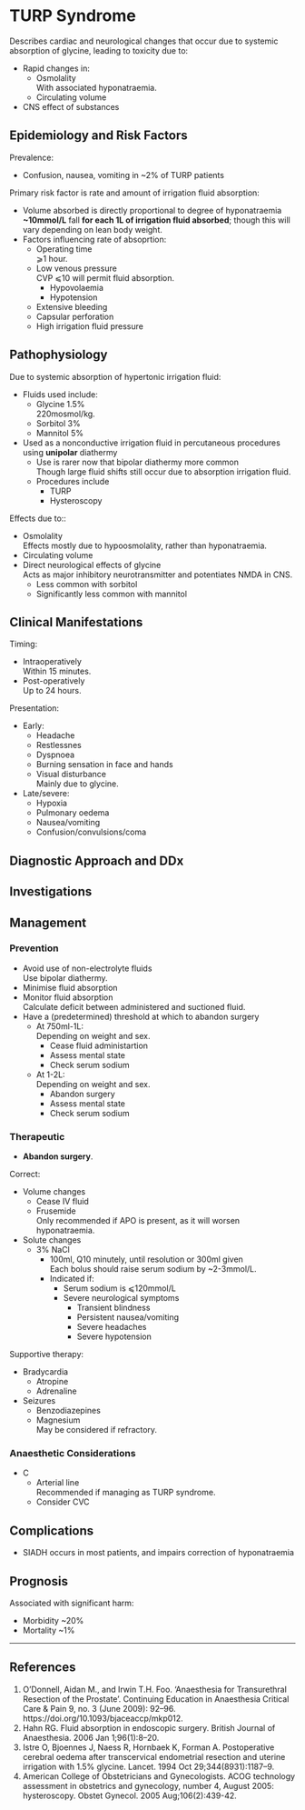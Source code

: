 # TURP Syndrome


Describes cardiac and neurological changes that occur due to systemic absorption of glycine, leading to toxicity due to:

* Rapid changes in:
	* Osmolality  
	With associated hyponatraemia.
	* Circulating volume
* CNS effect of substances  

## Epidemiology and Risk Factors

Prevalence:

* Confusion, nausea, vomiting in ~2% of TURP patients


Primary risk factor is rate and amount of irrigation fluid absorption:

* Volume absorbed is directly proportional to degree of hyponatraemia  
**~10mmol/L** fall **for each 1L of irrigation fluid absorbed**; though this will vary depending on lean body weight.
* Factors influencing rate of absoprtion:
	* Operating time  
	⩾1 hour.
	* Low venous pressure  
	CVP ⩽10 will permit fluid absorption.
		* Hypovolaemia
		* Hypotension  
	* Extensive bleeding
	* Capsular perforation
	* High irrigation fluid pressure


## Pathophysiology

Due to systemic absorption of hypertonic irrigation fluid:

* Fluids used include:
	* Glycine 1.5%  
	220mosmol/kg.
	* Sorbitol 3%
	* Mannitol 5%
* Used as a nonconductive irrigation fluid in percutaneous procedures using **unipolar** diathermy
	* Use is rarer now that bipolar diathermy more common  
	Though large fluid shifts still occur due to absorption irrigation fluid.
	* Procedures include
		* TURP
		* Hysteroscopy

Effects due to::

* Osmolality  
Effects mostly due to hypoosmolality, rather than hyponatraemia.
* Circulating volume
* Direct neurological effects of glycine  
Acts as major inhibitory neurotransmitter and potentiates NMDA in CNS.
	* Less common with sorbitol
	* Significantly less common with mannitol

## Clinical Manifestations

Timing:

* Intraoperatively  
Within 15 minutes.
* Post-operatively  
Up to 24 hours.

Presentation:

* Early:
	* Headache
	* Restlessnes
	* Dyspnoea
	* Burning sensation in face and hands
	* Visual disturbance  
	Mainly due to glycine.
* Late/severe:
	* Hypoxia
	* Pulmonary oedema
	* Nausea/vomiting
	* Confusion/convulsions/coma


## Diagnostic Approach and DDx

## Investigations

## Management

### Prevention

* Avoid use of non-electrolyte fluids  
Use bipolar diathermy.
* Minimise fluid absorption
* Monitor fluid absorption  
Calculate deficit between administered and suctioned fluid.
* Have a (predetermined) threshold at which to abandon surgery
	* At 750ml-1L:  
	Depending on weight and sex.
		* Cease fluid administartion
		* Assess mental state
		* Check serum sodium
	* At 1-2L:  
	Depending on weight and sex.
		* Abandon surgery
		* Assess mental state
		* Check serum sodium


### Therapeutic

* **Abandon surgery**.

Correct:

* Volume changes
	* Cease IV fluid
	* Frusemide  
	Only recommended if APO is present, as it will worsen hyponatraemia.
* Solute changes
	* 3% NaCl  
		* 100ml, Q10 minutely, until resolution or 300ml given  
		Each bolus should raise serum sodium by ~2-3mmol/L.
		* Indicated if:
			* Serum sodium is ⩽120mmol/L
			* Severe neurological symptoms
				* Transient blindness
				* Persistent nausea/vomiting
				* Severe headaches
				* Severe hypotension


Supportive therapy:

* Bradycardia  
	* Atropine
	* Adrenaline
* Seizures  
	* Benzodiazepines
	* Magnesium  
	May be considered if refractory.

### Anaesthetic Considerations

* C
	* Arterial line  
	Recommended if managing as TURP syndrome.
	* Consider CVC
	
## Complications

* SIADH occurs in most patients, and impairs correction of hyponatraemia

## Prognosis

Associated with significant harm:

* Morbidity ~20%
* Mortality ~1%


---

## References

1. O’Donnell, Aidan M., and Irwin T.H. Foo. ‘Anaesthesia for Transurethral Resection of the Prostate’. Continuing Education in Anaesthesia Critical Care & Pain 9, no. 3 (June 2009): 92–96. https://doi.org/10.1093/bjaceaccp/mkp012.
2. Hahn RG. Fluid absorption in endoscopic surgery. British Journal of Anaesthesia. 2006 Jan 1;96(1):8–20. 
3. Istre O, Bjoennes J, Naess R, Hornbaek K, Forman A. Postoperative cerebral oedema after transcervical endometrial resection and uterine irrigation with 1.5% glycine. Lancet. 1994 Oct 29;344(8931):1187–9. 
4. American College of Obstetricians and Gynecologists. ACOG technology assessment in obstetrics and gynecology, number 4, August 2005: hysteroscopy. Obstet Gynecol. 2005 Aug;106(2):439-42.